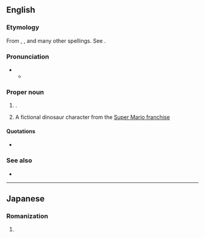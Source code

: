 {{also|yoshi|yōshi}}
==English==

===Etymology===
From {{etyl|ja|en}} {{m|ja|ヨッシー|tr=Yosshī||Yoshi|pos=the ''[[w:Super Mario Brothers|Super Mario Brothers]]'' dinosaur character}}, {{m|ja|義|tr=Yoshi|pos=common Japanese male given name}}, and many other spellings. See {{ja-l|よし}}.

===Pronunciation===
* {{IPA|en|/ˈjəʊʃi/|/ˈjɒʃi/}}
** {{audio|en|LL-Q1860 (eng)-Vealhurl-Yoshi.wav|Audio (UK)}}

===Proper noun===
{{en-proper noun}}

# {{given name|en|A=A Japanese|from=Japanese|male}}.
#A fictional dinosaur character from the [[Wikipedia:Mario (franchise)|Super Mario franchise]]

====Quotations====
* {{seeCites|en}}

===See also===
* {{pedialite|Yoshi}}

----

==Japanese==

===Romanization===
{{ja-romaji}}

# {{ja-romanization of|よし}}